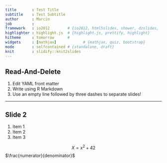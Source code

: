 ```yaml
---
title       : Test Title
subtitle    : Test Subtitle
author      : Marcin
job         : 
framework   : io2012        # {io2012, html5slides, shower, dzslides, ...}
highlighter : highlight.js  # {highlight.js, prettify, highlight}
hitheme     : tomorrow      # 
widgets     : [mathjax]            # {mathjax, quiz, bootstrap}
mode        : selfcontained # {standalone, draft}
knit        : slidify::knit2slides
---
```


## Read-And-Delete

1. Edit YAML front matter
2. Write using R Markdown
3. Use an empty line followed by three dashes to separate slides!

--- 

## Slide 2

1. Item 1
2. Item 2
3. Item 3

$$X = x^2 + 42$$
$\frac{numerator}{denominator}$
